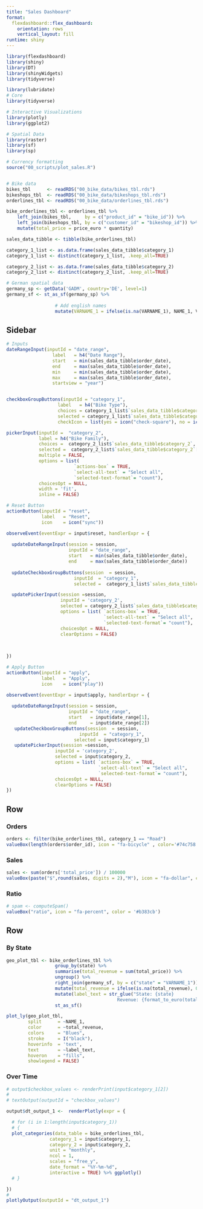 ```yaml
---
title: "Sales Dashboard"
format: 
  flexdashboard::flex_dashboard:
    orientation: rows
    vertical_layout: fill
runtime: shiny
---
```


```r
library(flexdashboard)
library(shiny)
library(DT)
library(shinyWidgets)
library(tidyverse)

library(lubridate)
# Core
library(tidyverse)

# Interactive Visualizations
library(plotly)
library(ggplot2)

# Spatial Data
library(raster)
library(sf)
library(sp)

# Currency formatting
source("00_scripts/plot_sales.R")



```

```r
# Bike data 
bikes_tbl      <- readRDS("00_bike_data/bikes_tbl.rds")
bikeshops_tbl  <- readRDS("00_bike_data/bikeshops_tbl.rds")
orderlines_tbl <- readRDS("00_bike_data/orderlines_tbl.rds")

bike_orderlines_tbl <- orderlines_tbl %>%
    left_join(bikes_tbl,     by = c("product_id" = "bike_id")) %>%
    left_join(bikeshops_tbl, by = c("customer_id" = "bikeshop_id")) %>%
    mutate(total_price = price_euro * quantity)
```

```r
sales_data_tibble <- tibble(bike_orderlines_tbl)

category_1_list <- as.data.frame(sales_data_tibble$category_1)
category_1_list <- distinct(category_1_list, .keep_all=TRUE)

category_2_list <- as.data.frame(sales_data_tibble$category_2)
category_2_list <- distinct(category_2_list, .keep_all=TRUE)

```

```r
# German spatial data
germany_sp <- getData('GADM', country='DE', level=1) 
germany_sf <- st_as_sf(germany_sp) %>% 
  
                  # Add english names
                  mutate(VARNAME_1 = ifelse(is.na(VARNAME_1), NAME_1, VARNAME_1)) 

```


Sidebar {.sidebar}
------------------------

```r
# Inputs
dateRangeInput(inputId = "date_range", 
                 label   = h4("Date Range"), 
                 start   = min(sales_data_tibble$order_date),  
                 end     = max(sales_data_tibble$order_date),        
                 min     = min(sales_data_tibble$order_date), 
                 max     = max(sales_data_tibble$order_date), 
                 startview = "year")


checkboxGroupButtons(inputId = "category_1", 
                   label   = h4("Bike Type"), 
                   choices = category_1_list$`sales_data_tibble$category_1`, 
                   selected = category_1_list$`sales_data_tibble$category_1`[1],
                   checkIcon = list(yes = icon("check-square"), no = icon("square-o")))

pickerInput(inputId =  "category_2",
            label = h4("Bike Family"), 
            choices =  category_2_list$`sales_data_tibble$category_2`,
            selected =  category_2_list$`sales_data_tibble$category_2`[1],
            multiple = FALSE,
            options = list(
                         `actions-box` = TRUE,
                         `select-all-text` = "Select all",
                         `selected-text-format`= "count"),
            choicesOpt = NULL,
            width = 'fit',
            inline = FALSE)

```


```r
# Reset Button
actionButton(inputId = "reset", 
             label   = "Reset", 
             icon    = icon("sync"))

observeEvent(eventExpr = input$reset, handlerExpr = {
  
  updateDateRangeInput(session = session, 
                       inputId = "date_range", 
                       start   = min(sales_data_tibble$order_date), 
                       end     = max(sales_data_tibble$order_date))
  
  updateCheckboxGroupButtons(session  = session, 
                         inputId  = "category_1", 
                         selected =  category_1_list$`sales_data_tibble$category_1`[1])

  updatePickerInput(session =session,
                    inputId = 'category_2',
                    selected = category_2_list$`sales_data_tibble$category_2`[1],
                    options = list( `actions-box` = TRUE,
                                    `select-all-text` = "Select all",
                                    `selected-text-format`= "count"),
                    choicesOpt = NULL,
                    clearOptions = FALSE)

  
  
})
```

```r
# Apply Button
actionButton(inputId = "apply", 
             label   = "Apply", 
             icon    = icon("play"))

observeEvent(eventExpr = input$apply, handlerExpr = {
  
  updateDateRangeInput(session = session, 
                       inputId = "date_range", 
                       start   = input$date_range[1], 
                       end     = input$date_range[2])
   updateCheckboxGroupButtons(session  = session, 
                           inputId  = "category_1", 
                         selected = input$category_1)
   updatePickerInput(session =session,
                  inputId = 'category_2',
                  selected = input$category_2,
                  options = list( `actions-box` = TRUE,
                                  `select-all-text` = "Select all",
                                  `selected-text-format`= "count"),
                  choicesOpt = NULL,
                  clearOptions = FALSE)
})
```

Row
-----------------------------------------------------------------------
### Orders

```r
orders <- filter(bike_orderlines_tbl, category_1 == "Road")
valueBox(length(orders$order_id), icon = "fa-bicycle" , color='#74c758')
```

### Sales

```r
sales <- sum(orders['total_price']) / 100000
valueBox(paste("$",round(sales, digits = 2),"M"), icon = "fa-dollar", color = '#63a2e7')
```

### Ratio

```r
# spam <- computeSpam()
valueBox("ratio", icon = "fa-percent", color = '#b383cb')
```


Row {data-width=600}
-----------------------

### By State

```r
geo_plot_tbl <- bike_orderlines_tbl %>% 
                  group_by(state) %>%
                  summarise(total_revenue = sum(total_price)) %>%
                  ungroup() %>%
                  right_join(germany_sf, by = c("state" = "VARNAME_1")) %>% 
                  mutate(total_revenue = ifelse(is.na(total_revenue), 0, total_revenue)) %>% 
                  mutate(label_text = str_glue("State: {state}
                                         Revenue: {format_to_euro(total_revenue)}")) %>% 
                  st_as_sf()
```

```r
plot_ly(geo_plot_tbl, 
        split      = ~NAME_1, 
        color      = ~total_revenue,
        colors     = "Blues",
        stroke     = I("black"),
        hoverinfo  = 'text', 
        text       = ~label_text, 
        hoveron    = "fills", 
        showlegend = FALSE) 
```

<!-- Column {data-width=600} -->
<!-- ----------------------- -->
### Over Time
```r
# output$checkbox_values <- renderPrint(input$category_1[2])
# 
# textOutput(outputId = "checkbox_values")

output$dt_output_1 <-  renderPlotly(expr = {

  # for (i in 1:length(input$category_1))
  # {
  plot_categories(data_table = bike_orderlines_tbl,
                category_1 = input$category_1,
                category_2 = input$category_2,
                unit = "monthly",
                ncol = 1,
                scales = "free_y",
                date_format = "%Y-%m-%d",
                interactive = TRUE) %>% ggplotly()
  # }

})
# 
plotlyOutput(outputId = "dt_output_1")

```
